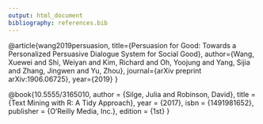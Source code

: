 ```yaml
---
output: html_document
bibliography: references.bib  
---
```


@article{wang2019persuasion,
 title={Persuasion for Good: Towards a Personalized Persuasive Dialogue System for Social Good},
 author={Wang, Xuewei and Shi, Weiyan and Kim, Richard and Oh, Yoojung and Yang, Sijia and Zhang, Jingwen and Yu, Zhou},
 journal={arXiv preprint arXiv:1906.06725},
 year={2019}
}

@book{10.5555/3165010,
author = {Silge, Julia and Robinson, David},
title = {Text Mining with R: A Tidy Approach},
year = {2017},
isbn = {1491981652},
publisher = {O’Reilly Media, Inc.},
edition = {1st}
}

